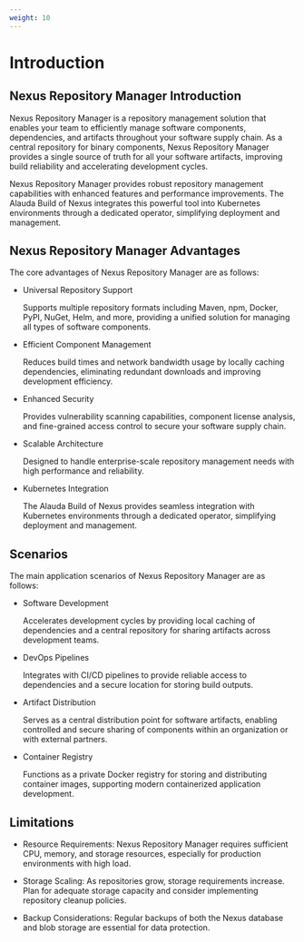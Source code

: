 ```yaml
---
weight: 10
---
```


# Introduction

## Nexus Repository Manager Introduction

Nexus Repository Manager is a repository management solution that enables your team to efficiently manage software components, dependencies, and artifacts throughout your software supply chain. As a central repository for binary components, Nexus Repository Manager provides a single source of truth for all your software artifacts, improving build reliability and accelerating development cycles.

Nexus Repository Manager provides robust repository management capabilities with enhanced features and performance improvements. The Alauda Build of Nexus integrates this powerful tool into Kubernetes environments through a dedicated operator, simplifying deployment and management.
## Nexus Repository Manager Advantages

The core advantages of Nexus Repository Manager are as follows:

- Universal Repository Support

  Supports multiple repository formats including Maven, npm, Docker, PyPI, NuGet, Helm, and more, providing a unified solution for managing all types of software components.

- Efficient Component Management

  Reduces build times and network bandwidth usage by locally caching dependencies, eliminating redundant downloads and improving development efficiency.

- Enhanced Security

  Provides vulnerability scanning capabilities, component license analysis, and fine-grained access control to secure your software supply chain.

- Scalable Architecture

  Designed to handle enterprise-scale repository management needs with high performance and reliability.

- Kubernetes Integration

  The Alauda Build of Nexus provides seamless integration with Kubernetes environments through a dedicated operator, simplifying deployment and management.

## Scenarios

The main application scenarios of Nexus Repository Manager are as follows:

- Software Development

  Accelerates development cycles by providing local caching of dependencies and a central repository for sharing artifacts across development teams.

- DevOps Pipelines

  Integrates with CI/CD pipelines to provide reliable access to dependencies and a secure location for storing build outputs.

- Artifact Distribution

  Serves as a central distribution point for software artifacts, enabling controlled and secure sharing of components within an organization or with external partners.

- Container Registry

  Functions as a private Docker registry for storing and distributing container images, supporting modern containerized application development.

## Limitations

- Resource Requirements: Nexus Repository Manager requires sufficient CPU, memory, and storage resources, especially for production environments with high load.

- Storage Scaling: As repositories grow, storage requirements increase. Plan for adequate storage capacity and consider implementing repository cleanup policies.

- Backup Considerations: Regular backups of both the Nexus database and blob storage are essential for data protection.
